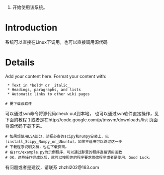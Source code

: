#开始使用该系统。

= Introduction =

系统可以直接在Linux下调用，也可以直接调用源代码


= Details =

Add your content here.  Format your content with:
  * Text in *bold* or _italic_
  * Headings, paragraphs, and lists
  * Automatic links to other wiki pages

 # 要下载该软件
可以通过svn命令将源代码check out到本地，
{{{svn checkout http://tmsvm.googlecode.com/svn/trunk/ tmsvm}}}
也可以通过svn软件直接操作，见下面的教程
[http://sae.sina.com.cn/?m=devcenter&catId=212]
或者是在http://code.google.com/p/tmsvm/downloads/list 页面将源代码下载下来。
 # 如果想使用LSA部分，请把必备的scipy和numpy安装上，见[install_Scipy_Numpy_on_Ubuntu]，如果不适用可以跳过这一步
 # 下载程序说明文档，也在下载页面。
 # 在src/example.py为示例程序，可以通过那里的程序直接调用函数
 # OK，这些操作完成以后，就可以按照你的程序要求修改程序或者是使用，Good Luck。

有问题或者是建议，请联系 zhzhl202@163.com